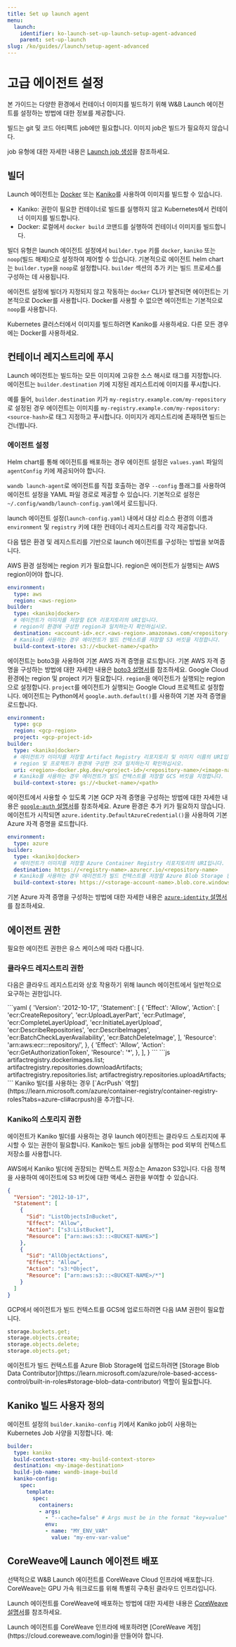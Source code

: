 ```yaml
---
title: Set up launch agent
menu:
  launch:
    identifier: ko-launch-set-up-launch-setup-agent-advanced
    parent: set-up-launch
slug: /ko/guides//launch/setup-agent-advanced
---
```


# 고급 에이전트 설정

본 가이드는 다양한 환경에서 컨테이너 이미지를 빌드하기 위해 W&B Launch 에이전트를 설정하는 방법에 대한 정보를 제공합니다.

<Note>
빌드는 git 및 코드 아티팩트 job에만 필요합니다. 이미지 job은 빌드가 필요하지 않습니다.

job 유형에 대한 자세한 내용은 [Launch job 생성](/ko/../create-and-deploy-jobs/create-launch-job)을 참조하세요.
</Note>

## 빌더

Launch 에이전트는 [Docker](https://docs.docker.com/) 또는 [Kaniko](https://github.com/GoogleContainerTools/kaniko)를 사용하여 이미지를 빌드할 수 있습니다.

*   Kaniko: 권한이 필요한 컨테이너로 빌드를 실행하지 않고 Kubernetes에서 컨테이너 이미지를 빌드합니다.
*   Docker: 로컬에서 `docker build` 코맨드를 실행하여 컨테이너 이미지를 빌드합니다.

빌더 유형은 launch 에이전트 설정에서 `builder.type` 키를 `docker`, `kaniko` 또는 `noop`(빌드 해제)으로 설정하여 제어할 수 있습니다. 기본적으로 에이전트 helm chart는 `builder.type`을 `noop`로 설정합니다. `builder` 섹션의 추가 키는 빌드 프로세스를 구성하는 데 사용됩니다.

에이전트 설정에 빌더가 지정되지 않고 작동하는 `docker` CLI가 발견되면 에이전트는 기본적으로 Docker를 사용합니다. Docker를 사용할 수 없으면 에이전트는 기본적으로 `noop`를 사용합니다.

<Note>
Kubernetes 클러스터에서 이미지를 빌드하려면 Kaniko를 사용하세요. 다른 모든 경우에는 Docker를 사용하세요.
</Note>

## 컨테이너 레지스트리에 푸시

Launch 에이전트는 빌드하는 모든 이미지에 고유한 소스 해시로 태그를 지정합니다. 에이전트는 `builder.destination` 키에 지정된 레지스트리에 이미지를 푸시합니다.

예를 들어, `builder.destination` 키가 `my-registry.example.com/my-repository`로 설정된 경우 에이전트는 이미지를 `my-registry.example.com/my-repository:<source-hash>`로 태그 지정하고 푸시합니다. 이미지가 레지스트리에 존재하면 빌드는 건너뜁니다.

### 에이전트 설정

Helm chart를 통해 에이전트를 배포하는 경우 에이전트 설정은 `values.yaml` 파일의 `agentConfig` 키에 제공되어야 합니다.

`wandb launch-agent`로 에이전트를 직접 호출하는 경우 `--config` 플래그를 사용하여 에이전트 설정을 YAML 파일 경로로 제공할 수 있습니다. 기본적으로 설정은 `~/.config/wandb/launch-config.yaml`에서 로드됩니다.

launch 에이전트 설정(`launch-config.yaml`) 내에서 대상 리소스 환경의 이름과 `environment` 및 `registry` 키에 대한 컨테이너 레지스트리를 각각 제공합니다.

다음 탭은 환경 및 레지스트리를 기반으로 launch 에이전트를 구성하는 방법을 보여줍니다.

<Tabs>
<Tab title="Tab">
AWS 환경 설정에는 region 키가 필요합니다. region은 에이전트가 실행되는 AWS region이어야 합니다.

```yaml title="launch-config.yaml"
environment:
  type: aws
  region: <aws-region>
builder:
  type: <kaniko|docker>
  # 에이전트가 이미지를 저장할 ECR 리포지토리의 URI입니다.
  # region이 환경에 구성한 region과 일치하는지 확인하십시오.
  destination: <account-id>.ecr.<aws-region>.amazonaws.com/<repository-name>
  # Kaniko를 사용하는 경우 에이전트가 빌드 컨텍스트를 저장할 S3 버킷을 지정합니다.
  build-context-store: s3://<bucket-name>/<path>
```

에이전트는 boto3을 사용하여 기본 AWS 자격 증명을 로드합니다. 기본 AWS 자격 증명을 구성하는 방법에 대한 자세한 내용은 [boto3 설명서](https://boto3.amazonaws.com/v1/documentation/api/latest/index.html)를 참조하세요.
</Tab>
<Tab title="Tab">
Google Cloud 환경에는 region 및 project 키가 필요합니다. `region`을 에이전트가 실행되는 region으로 설정합니다. `project`를 에이전트가 실행되는 Google Cloud 프로젝트로 설정합니다. 에이전트는 Python에서 `google.auth.default()`를 사용하여 기본 자격 증명을 로드합니다.

```yaml title="launch-config.yaml"
environment:
  type: gcp
  region: <gcp-region>
  project: <gcp-project-id>
builder:
  type: <kaniko|docker>
  # 에이전트가 이미지를 저장할 Artifact Registry 리포지토리 및 이미지 이름의 URI입니다.
  # region 및 프로젝트가 환경에 구성한 것과 일치하는지 확인하십시오.
  uri: <region>-docker.pkg.dev/<project-id>/<repository-name>/<image-name>
  # Kaniko를 사용하는 경우 에이전트가 빌드 컨텍스트를 저장할 GCS 버킷을 지정합니다.
  build-context-store: gs://<bucket-name>/<path>
```

에이전트에서 사용할 수 있도록 기본 GCP 자격 증명을 구성하는 방법에 대한 자세한 내용은 [`google-auth` 설명서](https://google-auth.readthedocs.io/en/latest/reference/google.auth.html#google.auth.default)를 참조하세요.
</Tab>
<Tab title="Tab">
Azure 환경은 추가 키가 필요하지 않습니다. 에이전트가 시작되면 `azure.identity.DefaultAzureCredential()`을 사용하여 기본 Azure 자격 증명을 로드합니다.

```yaml title="launch-config.yaml"
environment:
  type: azure
builder:
  type: <kaniko|docker>
  # 에이전트가 이미지를 저장할 Azure Container Registry 리포지토리의 URI입니다.
  destination: https://<registry-name>.azurecr.io/<repository-name>
  # Kaniko를 사용하는 경우 에이전트가 빌드 컨텍스트를 저장할 Azure Blob Storage 컨테이너를 지정합니다.
  build-context-store: https://<storage-account-name>.blob.core.windows.net/<container-name>
```

기본 Azure 자격 증명을 구성하는 방법에 대한 자세한 내용은 [`azure-identity` 설명서](https://learn.microsoft.com/python/api/azure-identity/azure.identity.defaultazurecredential?view=azure-python)를 참조하세요.
</Tab>
</Tabs>

## 에이전트 권한

필요한 에이전트 권한은 유스 케이스에 따라 다릅니다.

### 클라우드 레지스트리 권한

다음은 클라우드 레지스트리와 상호 작용하기 위해 launch 에이전트에서 일반적으로 요구하는 권한입니다.

<Tabs>
<Tab title="Tab">
```yaml
{
  'Version': '2012-10-17',
  'Statement':
    [
      {
        'Effect': 'Allow',
        'Action':
          [
            'ecr:CreateRepository',
            'ecr:UploadLayerPart',
            'ecr:PutImage',
            'ecr:CompleteLayerUpload',
            'ecr:InitiateLayerUpload',
            'ecr:DescribeRepositories',
            'ecr:DescribeImages',
            'ecr:BatchCheckLayerAvailability',
            'ecr:BatchDeleteImage',
          ],
        'Resource': 'arn:aws:ecr:<region>:<account-id>:repository/<repository>',
      },
      {
        'Effect': 'Allow',
        'Action': 'ecr:GetAuthorizationToken',
        'Resource': '*',
      },
    ],
}
```
</Tab>
<Tab title="Tab">
```js
artifactregistry.dockerimages.list;
artifactregistry.repositories.downloadArtifacts;
artifactregistry.repositories.list;
artifactregistry.repositories.uploadArtifacts;
```
</Tab>
<Tab title="Tab">
Kaniko 빌더를 사용하는 경우 [`AcrPush` 역할](https://learn.microsoft.com/azure/container-registry/container-registry-roles?tabs=azure-cli#acrpush)을 추가합니다.
</Tab>
</Tabs>

### Kaniko의 스토리지 권한

에이전트가 Kaniko 빌더를 사용하는 경우 launch 에이전트는 클라우드 스토리지에 푸시할 수 있는 권한이 필요합니다. Kaniko는 빌드 job을 실행하는 pod 외부의 컨텍스트 저장소를 사용합니다.

<Tabs>
<Tab title="Tab">
AWS에서 Kaniko 빌더에 권장되는 컨텍스트 저장소는 Amazon S3입니다. 다음 정책을 사용하여 에이전트에 S3 버킷에 대한 액세스 권한을 부여할 수 있습니다.

```json
{
  "Version": "2012-10-17",
  "Statement": [
    {
      "Sid": "ListObjectsInBucket",
      "Effect": "Allow",
      "Action": ["s3:ListBucket"],
      "Resource": ["arn:aws:s3:::<BUCKET-NAME>"]
    },
    {
      "Sid": "AllObjectActions",
      "Effect": "Allow",
      "Action": "s3:*Object",
      "Resource": ["arn:aws:s3:::<BUCKET-NAME>/*"]
    }
  ]
}
```
</Tab>
<Tab title="Tab">
GCP에서 에이전트가 빌드 컨텍스트를 GCS에 업로드하려면 다음 IAM 권한이 필요합니다.

```js
storage.buckets.get;
storage.objects.create;
storage.objects.delete;
storage.objects.get;
```
</Tab>
<Tab title="Tab">
에이전트가 빌드 컨텍스트를 Azure Blob Storage에 업로드하려면 [Storage Blob Data Contributor](https://learn.microsoft.com/azure/role-based-access-control/built-in-roles#storage-blob-data-contributor) 역할이 필요합니다.
</Tab>
</Tabs>

## Kaniko 빌드 사용자 정의

에이전트 설정의 `builder.kaniko-config` 키에서 Kaniko job이 사용하는 Kubernetes Job 사양을 지정합니다. 예:

```yaml title="launch-config.yaml"
builder:
  type: kaniko
  build-context-store: <my-build-context-store>
  destination: <my-image-destination>
  build-job-name: wandb-image-build
  kaniko-config:
    spec:
      template:
        spec:
          containers:
          - args:
            - "--cache=false" # Args must be in the format "key=value"
            env:
            - name: "MY_ENV_VAR"
              value: "my-env-var-value"
```

## CoreWeave에 Launch 에이전트 배포
선택적으로 W&B Launch 에이전트를 CoreWeave Cloud 인프라에 배포합니다. CoreWeave는 GPU 가속 워크로드를 위해 특별히 구축된 클라우드 인프라입니다.

Launch 에이전트를 CoreWeave에 배포하는 방법에 대한 자세한 내용은 [CoreWeave 설명서](https://docs.coreweave.com/partners/weights-and-biases#integration)를 참조하세요.

<Note>
Launch 에이전트를 CoreWeave 인프라에 배포하려면 [CoreWeave 계정](https://cloud.coreweave.com/login)을 만들어야 합니다.
</Note>
